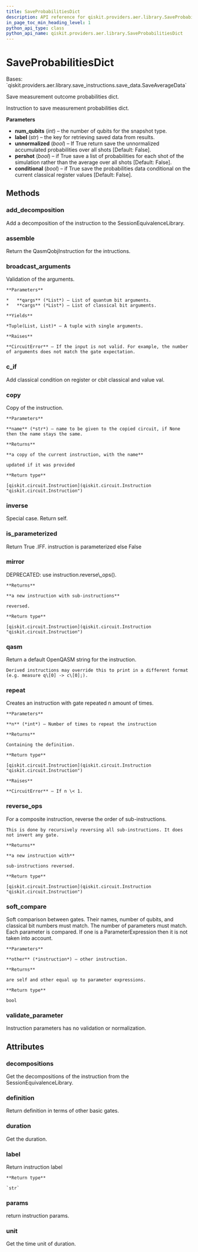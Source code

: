 ```yaml
---
title: SaveProbabilitiesDict
description: API reference for qiskit.providers.aer.library.SaveProbabilitiesDict
in_page_toc_min_heading_level: 1
python_api_type: class
python_api_name: qiskit.providers.aer.library.SaveProbabilitiesDict
---
```


# SaveProbabilitiesDict

<Class id="qiskit.providers.aer.library.SaveProbabilitiesDict" github="https://github.com/qiskit/qiskit-aer/tree/stable/0.9/qiskit/providers/aer/library/save_instructions/save_probabilities.py" signature="SaveProbabilitiesDict(num_qubits, label='probabilities_dict', unnormalized=False, pershot=False, conditional=False)">
  Bases: `qiskit.providers.aer.library.save_instructions.save_data.SaveAverageData`

  Save measurement outcome probabilities dict.

  Instruction to save measurement probabilities dict.

  **Parameters**

  *   **num\_qubits** (*int*) – the number of qubits for the snapshot type.
  *   **label** (*str*) – the key for retrieving saved data from results.
  *   **unnormalized** (*bool*) – If True return save the unnormalized accumulated probabilities over all shots \[Default: False].
  *   **pershot** (*bool*) – if True save a list of probabilities for each shot of the simulation rather than the average over all shots \[Default: False].
  *   **conditional** (*bool*) – if True save the probabilities data conditional on the current classical register values \[Default: False].

  ## Methods

  ### add\_decomposition

  <Function id="qiskit.providers.aer.library.SaveProbabilitiesDict.add_decomposition" signature="SaveProbabilitiesDict.add_decomposition(decomposition)">
    Add a decomposition of the instruction to the SessionEquivalenceLibrary.
  </Function>

  ### assemble

  <Function id="qiskit.providers.aer.library.SaveProbabilitiesDict.assemble" signature="SaveProbabilitiesDict.assemble()">
    Return the QasmQobjInstruction for the intructions.
  </Function>

  ### broadcast\_arguments

  <Function id="qiskit.providers.aer.library.SaveProbabilitiesDict.broadcast_arguments" signature="SaveProbabilitiesDict.broadcast_arguments(qargs, cargs)">
    Validation of the arguments.

    **Parameters**

    *   **qargs** (*List*) – List of quantum bit arguments.
    *   **cargs** (*List*) – List of classical bit arguments.

    **Yields**

    *Tuple(List, List)* – A tuple with single arguments.

    **Raises**

    **CircuitError** – If the input is not valid. For example, the number of arguments does not match the gate expectation.
  </Function>

  ### c\_if

  <Function id="qiskit.providers.aer.library.SaveProbabilitiesDict.c_if" signature="SaveProbabilitiesDict.c_if(classical, val)">
    Add classical condition on register or cbit classical and value val.
  </Function>

  ### copy

  <Function id="qiskit.providers.aer.library.SaveProbabilitiesDict.copy" signature="SaveProbabilitiesDict.copy(name=None)">
    Copy of the instruction.

    **Parameters**

    **name** (*str*) – name to be given to the copied circuit, if None then the name stays the same.

    **Returns**

    **a copy of the current instruction, with the name**

    updated if it was provided

    **Return type**

    [qiskit.circuit.Instruction](qiskit.circuit.Instruction "qiskit.circuit.Instruction")
  </Function>

  ### inverse

  <Function id="qiskit.providers.aer.library.SaveProbabilitiesDict.inverse" signature="SaveProbabilitiesDict.inverse()">
    Special case. Return self.
  </Function>

  ### is\_parameterized

  <Function id="qiskit.providers.aer.library.SaveProbabilitiesDict.is_parameterized" signature="SaveProbabilitiesDict.is_parameterized()">
    Return True .IFF. instruction is parameterized else False
  </Function>

  ### mirror

  <Function id="qiskit.providers.aer.library.SaveProbabilitiesDict.mirror" signature="SaveProbabilitiesDict.mirror()">
    DEPRECATED: use instruction.reverse\_ops().

    **Returns**

    **a new instruction with sub-instructions**

    reversed.

    **Return type**

    [qiskit.circuit.Instruction](qiskit.circuit.Instruction "qiskit.circuit.Instruction")
  </Function>

  ### qasm

  <Function id="qiskit.providers.aer.library.SaveProbabilitiesDict.qasm" signature="SaveProbabilitiesDict.qasm()">
    Return a default OpenQASM string for the instruction.

    Derived instructions may override this to print in a different format (e.g. measure q\[0] -> c\[0];).
  </Function>

  ### repeat

  <Function id="qiskit.providers.aer.library.SaveProbabilitiesDict.repeat" signature="SaveProbabilitiesDict.repeat(n)">
    Creates an instruction with gate repeated n amount of times.

    **Parameters**

    **n** (*int*) – Number of times to repeat the instruction

    **Returns**

    Containing the definition.

    **Return type**

    [qiskit.circuit.Instruction](qiskit.circuit.Instruction "qiskit.circuit.Instruction")

    **Raises**

    **CircuitError** – If n \< 1.
  </Function>

  ### reverse\_ops

  <Function id="qiskit.providers.aer.library.SaveProbabilitiesDict.reverse_ops" signature="SaveProbabilitiesDict.reverse_ops()">
    For a composite instruction, reverse the order of sub-instructions.

    This is done by recursively reversing all sub-instructions. It does not invert any gate.

    **Returns**

    **a new instruction with**

    sub-instructions reversed.

    **Return type**

    [qiskit.circuit.Instruction](qiskit.circuit.Instruction "qiskit.circuit.Instruction")
  </Function>

  ### soft\_compare

  <Function id="qiskit.providers.aer.library.SaveProbabilitiesDict.soft_compare" signature="SaveProbabilitiesDict.soft_compare(other)">
    Soft comparison between gates. Their names, number of qubits, and classical bit numbers must match. The number of parameters must match. Each parameter is compared. If one is a ParameterExpression then it is not taken into account.

    **Parameters**

    **other** (*instruction*) – other instruction.

    **Returns**

    are self and other equal up to parameter expressions.

    **Return type**

    bool
  </Function>

  ### validate\_parameter

  <Function id="qiskit.providers.aer.library.SaveProbabilitiesDict.validate_parameter" signature="SaveProbabilitiesDict.validate_parameter(parameter)">
    Instruction parameters has no validation or normalization.
  </Function>

  ## Attributes

  ### decompositions

  <Attribute id="qiskit.providers.aer.library.SaveProbabilitiesDict.decompositions" name="decompositions">
    Get the decompositions of the instruction from the SessionEquivalenceLibrary.
  </Attribute>

  ### definition

  <Attribute id="qiskit.providers.aer.library.SaveProbabilitiesDict.definition" name="definition">
    Return definition in terms of other basic gates.
  </Attribute>

  ### duration

  <Attribute id="qiskit.providers.aer.library.SaveProbabilitiesDict.duration" name="duration">
    Get the duration.
  </Attribute>

  ### label

  <Attribute id="qiskit.providers.aer.library.SaveProbabilitiesDict.label" name="label">
    Return instruction label

    **Return type**

    `str`
  </Attribute>

  ### params

  <Attribute id="qiskit.providers.aer.library.SaveProbabilitiesDict.params" name="params">
    return instruction params.
  </Attribute>

  ### unit

  <Attribute id="qiskit.providers.aer.library.SaveProbabilitiesDict.unit" name="unit">
    Get the time unit of duration.
  </Attribute>
</Class>

